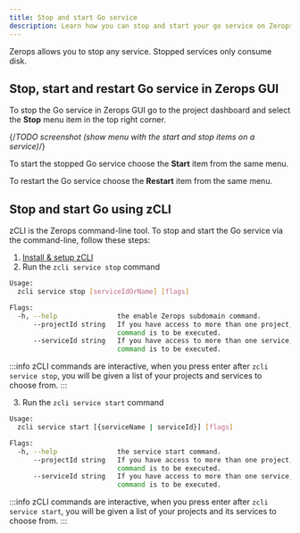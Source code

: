 ```yaml
---
title: Stop and start Go service
description: Learn how you can stop and start your go service on Zerops.
---
```


Zerops allows you to stop any service. Stopped services only consume disk.

## Stop, start and restart Go service in Zerops GUI

To stop the Go service in Zerops GUI go to the project dashboard and select the **Stop** menu item in the top right corner.

{/*TODO screenshot (show menu with the start and stop items on a service)*/}

To start the stopped Go service choose the **Start** item from the same menu.

To restart the Go service choose the **Restart** item from the same menu.

## Stop and start Go using zCLI

zCLI is the Zerops command-line tool. To stop and start the Go service via the command-line, follow these steps:

1. [Install & setup zCLI](/references/cli)
2. Run the `zcli service stop` command

```sh
Usage:
  zcli service stop [serviceIdOrName] [flags]

Flags:
  -h, --help               the enable Zerops subdomain command.
      --projectId string   If you have access to more than one project, you must specify the project ID for which the
                           command is to be executed.
      --serviceId string   If you have access to more than one service, you must specify the service ID for which the
                           command is to be executed.
```

:::info
zCLI commands are interactive, when you press enter after `zcli service stop`, you will be given a list of your projects and services to choose from.
:::

3. Run the `zcli service start` command

```sh
Usage:
  zcli service start [{serviceName | serviceId}] [flags]

Flags:
  -h, --help               the service start command.
      --projectId string   If you have access to more than one project, you must specify the project ID for which the
                           command is to be executed.
      --serviceId string   If you have access to more than one service, you must specify the service ID for which the
                           command is to be executed.
```

:::info
zCLI commands are interactive, when you press enter after `zcli service start`, you will be given a list of your projects and its services to choose from.
:::
